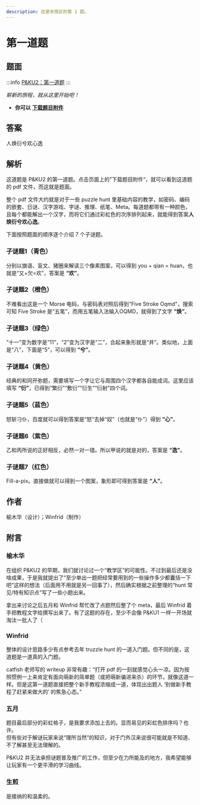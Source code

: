 ```yaml
---
description: 这是芈雨区的第 1 题。
---
```


# 第一道题

## 题面

:::info
[P&KU2：第一道题](https://pnku2.pkupuzzle.art/#/game/miyu/prob_01)
:::

_崭新的旅程，就从这里开始吧！_

- **你可以** [**下载题目附件**](https://pnku2.pkupuzzle.art/media/miyu/101_prob_01_DYDT/DYDT_File.pdf)

## 答案

<AnswerBlock>人焕衍兮欢心逸</AnswerBlock>

## 解析

这道题是 P&KU2 的第一道题。点击页面上的”下载题目附件“，就可以看到这道题的 pdf 文件，而这就是题面。

整个 pdf 文件大约就是对于一些 puzzle hunt 里基础内容的教学，如密码、编码的嵌套、日谜、汉字游戏、字谜、推理、纸笔、Meta。每道题都带有一种颜色，且每个都能解出一个汉字，而将它们通过彩虹色的次序排列起来，就能得到答案**人焕衍兮欢心逸**。

下面按照题面的顺序逐个介绍 7 个子谜题。

### 子谜题1（青色）

分别以旗语、盲文、猪圈来解读三个像素图案，可以得到 you + qian = huan，也就是“又+欠=欢”，答案是 **“欢”**。

### 子谜题2（橙色）

不难看出这是一个 Morse 电码，与密码表对照后得到“Five Stroke Oqmd"，搜索可知 Five Stroke 是“五笔”，而用五笔输入法输入OQMD，就得到了文字 **“焕”**。

### 子谜题3（绿色）

“十一”变为数字是“11”，“2”变为汉字是“二”，合起来象形就是“井”。类似地，上面是“八”，下面是“5”，可以得到 **“兮”**。

### 子谜题4（黄色）

经典的和同开弥题，需要填写一个字让它与周围四个汉字都各自能成词。这里应该填写 **“衍”**，已得到“繁衍”“敷衍”“衍生”“衍射”四个词。

### 子谜题5（蓝色）

怒斩刁仆，百度就可以得到答案是“怒”去掉“奴”（也就是“仆”）得到 **“心”**。

### 子谜题6（紫色）

乙和丙所说的正好相反，必然一对一错。所以甲说的就是对的，答案是 **“逸”**。

### 子谜题7（红色）

Fill-a-pix。直接做就可以得到一个图案，象形即可得到答案是 **“人”**。

## 作者

榆木华（设计）；Winfrid（制作）

## 附言

### 榆木华

在组织 P&KU2 的早期，我们就讨论过一个“教学区”的可能性。不过到最后还是没啥成果，于是我就提出了“至少单出一题把经常要用到的一些操作多少都囊括一下吧”这样的想法（后面用不用就是另一回事了），然后确实根据之前整理的“hunt 常见/特有知识点”写了一些小题出来。

拿出来讨论之后五月和 Winfrid 帮忙改了点题然后整了个 meta，最后 Winfrid 着手把教程文字给撰写出来了。有了这题的存在，至少不会像 P&KU1 一样一开场就淘汰一批人了（

### Winfrid

整体的设计思路多少有点参考去年 truzzle hunt 的一道入门题。但不同的是，这道题是一道真的入门题。

catfish 老师写的 writeup 非常有趣：“打开 pdf 的一刻就感觉心头一凉。因为按照惯例一上来肯定有面向萌新的简单题（或把萌新骗进来杀）的环节，就像这道一样。但是这第一道题直接把整个新手教程浓缩成一道，体现出出题人 ‘别做新手教程了赶紧来做大的’ 的焦急心态。”

### 五月

题目最后部分的彩虹格子，是我要求添加上去的。显而易见的彩虹色排序吗？也许。  
但有些对于解谜玩家来说“理所当然”的知识，对于门外汉来说很可能就是不知道、不了解甚至无法理解的。

P&KU2 并无法承担谜题普及推广的工作，但至少在力所能及的地方，我希望能够让玩家有一个更平滑的学习曲线。

### 生煎

是接纳的和温柔的。

